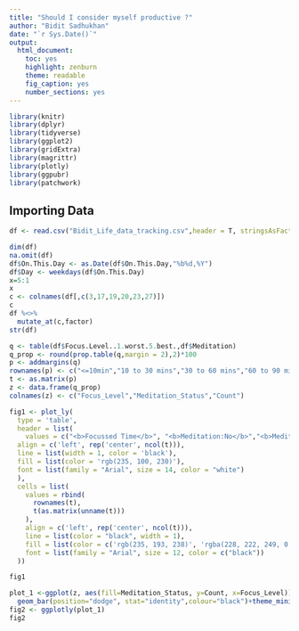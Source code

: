 ```yaml
---
title: "Should I consider myself productive ?"
author: "Bidit Sadhukhan"
date: "`r Sys.Date()`"
output: 
  html_document: 
    toc: yes
    highlight: zenburn
    theme: readable
    fig_caption: yes
    number_sections: yes
---
```

```r
library(knitr)
library(dplyr)
library(tidyverse)
library(ggplot2)
library(gridExtra)
library(magrittr)
library(plotly)
library(ggpubr)
library(patchwork)
```

## Importing Data
```r
df <- read.csv("Bidit_Life_data_tracking.csv",header = T, stringsAsFactors = T )
```
```r
dim(df)
na.omit(df)
df$On.This.Day <- as.Date(df$On.This.Day,"%b%d,%Y")
df$Day <- weekdays(df$On.This.Day)
x=5:1
x
c <- colnames(df[,c(3,17,19,20,23,27)]) 
c
df %<>% 
  mutate_at(c,factor)
str(df)
```

```r
q <- table(df$Focus.Level..1.worst.5.best.,df$Meditation)
q_prop <- round(prop.table(q,margin = 2),2)*100
p <- addmargins(q)
rownames(p) <- c("<=10min","10 to 30 mins","30 to 60 mins","60 to 90 mins",">90 mins","Sum")
t <- as.matrix(p)
z <- data.frame(q_prop)
colnames(z) <- c("Focus_Level","Meditation_Status","Count")

fig1 <- plot_ly(
  type = 'table',
  header = list(
    values = c("<b>Focussed Time</b>", "<b>Meditation:No</b>","<b>Meditation:Yes</b>","<b>Sum</b>"),
  align = c('left', rep('center', ncol(t))),
  line = list(width = 1, color = 'black'),
  fill = list(color = 'rgb(235, 100, 230)'),
  font = list(family = "Arial", size = 14, color = "white")
  ),
  cells = list(
    values = rbind(
      rownames(t), 
      t(as.matrix(unname(t)))
    ),
    align = c('left', rep('center', ncol(t))),
    line = list(color = "black", width = 1),
    fill = list(color = c('rgb(235, 193, 238)', 'rgba(228, 222, 249, 0.65)')),
    font = list(family = "Arial", size = 12, color = c("black"))
  ))

fig1

```


```r
plot_1 <-ggplot(z, aes(fill=Meditation_Status, y=Count, x=Focus_Level)) +
  geom_bar(position="dodge", stat="identity",colour="black")+theme_minimal() + geom_text(aes(label = paste(Count,"%",sep = "")), fontface = "bold", vjust = 1.5, position = position_dodge(0.9), size = 4)+scale_x_discrete(labels=c("<=10 mins","10 to 30 mins","30 to 60 mins","60 to 90 mins",">90 mins"))+xlab("Focus Time")+ylab("Percentage")+labs(title="EFFECT OF MEDITATION ON FOCUS TIME",caption = "Data Source:Bidit Personal Notion Database",tag = "Figure-1",fill="Meditation Done")+coord_flip()
fig2 <- ggplotly(plot_1)
fig2


```


```r

```
```r

```